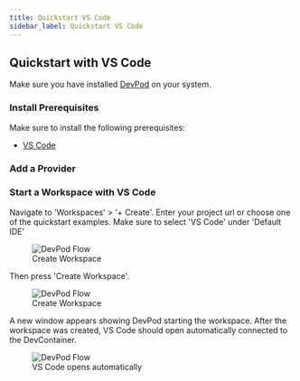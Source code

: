 ```yaml
---
title: Quickstart VS Code
sidebar_label: Quickstart VS Code
---
```



## Quickstart with VS Code

Make sure you have installed [DevPod](./install.mdx) on your system.

### Install Prerequisites

Make sure to install the following prerequisites:
* [VS Code](https://code.visualstudio.com/download)

### Add a Provider

<AddProvider />

### Start a Workspace with VS Code

Navigate to 'Workspaces' > '+ Create'. Enter your project url or choose one of the quickstart examples. Make sure to select 'VS Code' under 'Default IDE'

<figure>
  <img src="/docs/media/create-workspace-vscode.png" alt="DevPod Flow" />
  <figcaption>Create Workspace</figcaption>
</figure>

Then press 'Create Workspace'.

<figure>
  <img src="/docs/media/create-workspace-final-vscode.png" alt="DevPod Flow" />
  <figcaption>Create Workspace</figcaption>
</figure>


A new window appears showing DevPod starting the workspace. After the workspace was created, VS Code should open automatically connected to the DevContainer.

<figure>
  <img src="/docs/media/create-workspace-vscode-2.png" alt="DevPod Flow" />
  <figcaption>VS Code opens automatically</figcaption>
</figure>

